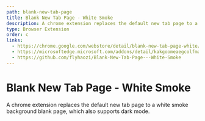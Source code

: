 ```yaml
---
path: blank-new-tab-page
title: Blank New Tab Page - White Smoke
description: A chrome extension replaces the default new tab page to a white smoke background blank page, which also supports dark mode.
type: Browser Extension
order: c
links:
  - https://chrome.google.com/webstore/detail/blank-new-tab-page-white/jmbngnnlimnakiibacglaeflpghellfh
  - https://microsoftedge.microsoft.com/addons/detail/kakgoomeaegcolfmaaogfmifnnmllpkm
  - https://github.com/flyhaozi/Blank-New-Tab-Page---White-Smoke
---
```

# Blank New Tab Page - White Smoke
A chrome extension replaces the default new tab page to a white smoke background blank page, which also supports dark mode.